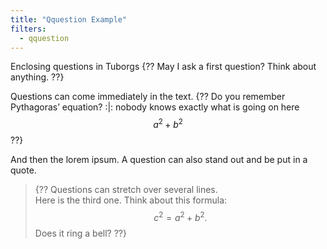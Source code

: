 ```yaml
---
title: "Qquestion Example"
filters:
  - qquestion
---
```


\collectanswers

Enclosing questions in Tuborgs {?? May I ask a first question? Think about anything. ??}

Questions can come immediately in the text. {?? Do you remember Pythagoras' equation? :|: nobody knows exactly what is going on here $$ a^2 + b^2 $$ ??}

And then the lorem ipsum. A question can also stand out and be put in a quote.

> {?? Questions can stretch over several lines.  
>  Here is the third one. Think about this formula: $$ c^2 = a^2 + b^2.$$ Does it ring a bell?
??}


\section{Hints to selected questions}

\qsolutions